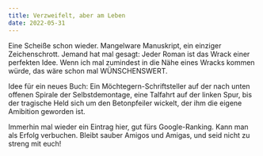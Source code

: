 ```yaml
---
title: Verzweifelt, aber am Leben
date: 2022-05-31
---
```

Eine Scheiße schon wieder. Mangelware Manuskript, ein einziger Zeichenschrott. Jemand hat mal gesagt: Jeder Roman ist das Wrack einer perfekten Idee. Wenn ich mal zumindest in die Nähe eines Wracks kommen würde, das wäre schon mal WÜNSCHENSWERT.

Idee für ein neues Buch: Ein Möchtegern-Schriftsteller auf der nach unten offenen Spirale der Selbstdemontage, eine Talfahrt auf der linken Spur, bis der tragische Held sich um den Betonpfeiler wickelt, der ihm die eigene Amibition geworden ist. 

Immerhin mal wieder ein Eintrag hier, gut fürs Google-Ranking. Kann man als Erfolg verbuchen. Bleibt sauber Amigos und Amigas, und seid nicht zu streng mit euch!